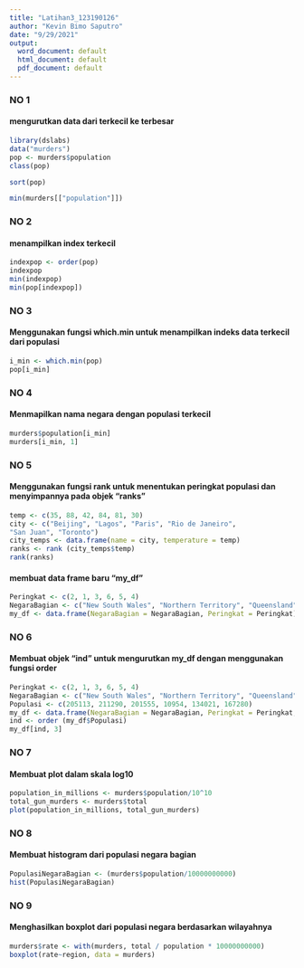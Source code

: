 ---
title: "Latihan3_123190126"
author: "Kevin Bimo Saputro"
date: "9/29/2021"
output:
  word_document: default
  html_document: default
  pdf_document: default
---

### NO 1
#### mengurutkan data dari terkecil ke terbesar

```{r}
library(dslabs) 
data("murders")
pop <- murders$population
class(pop)

sort(pop)

min(murders[["population"]])
```


### NO 2
#### menampilkan index terkecil

```{r}
indexpop <- order(pop)
indexpop
min(indexpop)
min(pop[indexpop])
```

### NO 3
#### Menggunakan fungsi which.min untuk menampilkan indeks data terkecil dari populasi

```{r}
i_min <- which.min(pop) 
pop[i_min] 
```

### NO 4
#### Menmapilkan nama negara dengan populasi terkecil

```{r}
murders$population[i_min] 
murders[i_min, 1]
```

### NO 5
#### Menggunakan fungsi rank untuk menentukan peringkat populasi dan menyimpannya pada objek "ranks"

```{r}
temp <- c(35, 88, 42, 84, 81, 30) 
city <- c("Beijing", "Lagos", "Paris", "Rio de Janeiro", 
"San Juan", "Toronto") 
city_temps <- data.frame(name = city, temperature = temp)
ranks <- rank (city_temps$temp)
rank(ranks)
```
#### membuat data frame baru "my_df"

```{r}
Peringkat <- c(2, 1, 3, 6, 5, 4) 
NegaraBagian <- c("New South Wales", "Northern Territory", "Queensland", "Tasmania", "Victoria", "Western Australia")
my_df <- data.frame(NegaraBagian = NegaraBagian, Peringkat = Peringkat)
```

### NO 6
#### Membuat objek "ind" untuk mengurutkan my_df dengan menggunakan fungsi order

```{r}
Peringkat <- c(2, 1, 3, 6, 5, 4) 
NegaraBagian <- c("New South Wales", "Northern Territory", "Queensland", "Tasmania", "Victoria", "Western Australia")
Populasi <- c(205113, 211290, 201555, 10954, 134021, 167280) 
my_df <- data.frame(NegaraBagian = NegaraBagian, Peringkat = Peringkat, Populasi = Populasi)
ind <- order (my_df$Populasi)
my_df[ind, 3]
```

### NO 7
#### Membuat plot dalam skala log10

```{r}
population_in_millions <- murders$population/10^10 
total_gun_murders <- murders$total 
plot(population_in_millions, total_gun_murders)
```

### NO 8
#### Membuat histogram dari populasi negara bagian

```{r}
PopulasiNegaraBagian <- (murders$population/10000000000)
hist(PopulasiNegaraBagian)
```

### NO 9
#### Menghasilkan boxplot dari populasi negara berdasarkan wilayahnya
```{r}
murders$rate <- with(murders, total / population * 10000000000) 
boxplot(rate~region, data = murders) 

```




